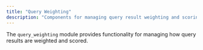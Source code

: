 ```yaml
---
title: "Query Weighting"
description: "Components for managing query result weighting and scoring"
---
```


The `query_weighting` module provides functionality for managing how query results are weighted and scored.
